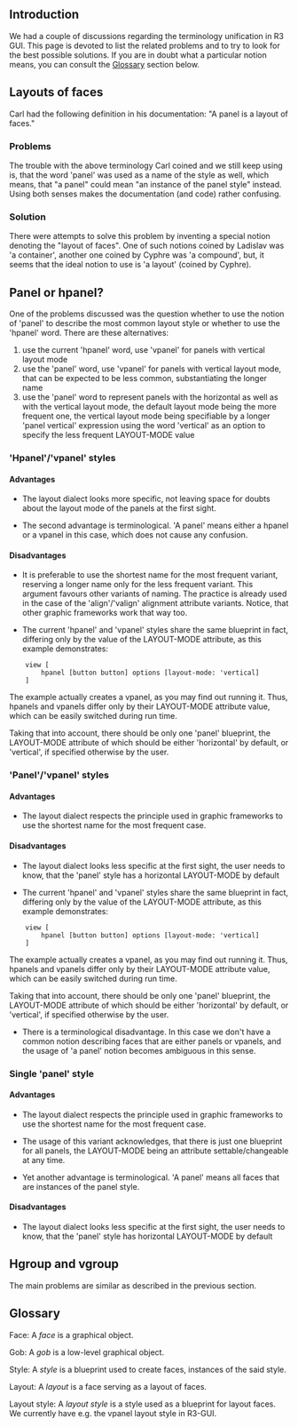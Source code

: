 ==Introduction==

We had a couple of discussions regarding the terminology unification in R3 GUI. This page is devoted to list the related problems and to try to look for the best possible solutions. If you are in doubt what a particular notion means, you can consult the [[#Glossary|Glossary]] section below.

==Layouts of faces==

Carl had the following definition in his documentation: "A panel is a layout of faces."

===Problems===

The trouble with the above terminology Carl coined and we still keep using is, that the word 'panel' was used as a name of the style as well, which means, that "a panel" could mean "an instance of the panel style" instead. Using both senses makes the documentation (and code) rather confusing.

===Solution===

There were attempts to solve this problem by inventing a special notion denoting the "layout of faces". One of such notions coined by Ladislav was 'a container', another one coined by Cyphre was 'a compound', but, it seems that the ideal notion to use is 'a layout' (coined by Cyphre).

==Panel or hpanel?==

One of the problems discussed was the question whether to use the notion of 'panel' to describe the most common layout style or whether to use the 'hpanel' word. There are these alternatives:

# use the current 'hpanel' word, use 'vpanel' for panels with vertical layout mode
# use the 'panel' word, use 'vpanel' for panels with vertical layout mode, that can be expected to be less common, substantiating the longer name
# use the 'panel' word to represent panels with the horizontal as well as with the vertical layout mode, the default layout mode being the more frequent one, the vertical layout mode being specifiable by a longer 'panel vertical' expression using the word 'vertical' as an option to specify the less frequent LAYOUT-MODE value

==='Hpanel'/'vpanel' styles===

====Advantages====

* The layout dialect looks more specific, not leaving space for doubts about the layout mode of the panels at the first sight.

* The second advantage is terminological. 'A panel' means either a hpanel or a vpanel in this case, which does not cause any confusion.

====Disadvantages====

* It is preferable to use the shortest name for the most frequent variant, reserving a longer name only for the less frequent variant. This argument favours other variants of naming. The practice is already used in the case of the 'align'/'valign' alignment attribute variants. Notice, that other graphic frameworks work that way too.

* The current 'hpanel' and 'vpanel' styles share the same blueprint in fact, differing only by the value of the LAYOUT-MODE attribute, as this example demonstrates:

<pre>
    view [
    	hpanel [button button] options [layout-mode: 'vertical]
    ]
</pre>

The example actually creates a vpanel, as you may find out running it. Thus, hpanels and vpanels differ only by their LAYOUT-MODE attribute value, which can be easily switched during run time.

Taking that into account, there should be only one 'panel' blueprint, the LAYOUT-MODE attribute of which should be either 'horizontal' by default, or 'vertical', if specified otherwise by the user.

==='Panel'/'vpanel' styles===

====Advantages====

* The layout dialect respects the principle used in graphic frameworks to use the shortest name for the most frequent case.

====Disadvantages====

* The layout dialect looks less specific at the first sight, the user needs to know, that the 'panel' style has a horizontal LAYOUT-MODE by default

* The current 'hpanel' and 'vpanel' styles share the same blueprint in fact, differing only by the value of the LAYOUT-MODE attribute, as this example demonstrates:

<pre>
    view [
    	hpanel [button button] options [layout-mode: 'vertical]
    ]
</pre>

The example actually creates a vpanel, as you may find out running it. Thus, hpanels and vpanels differ only by their LAYOUT-MODE attribute value, which can be easily switched during run time.

Taking that into account, there should be only one 'panel' blueprint, the LAYOUT-MODE attribute of which should be either 'horizontal' by default, or 'vertical', if specified otherwise by the user.

* There is a terminological disadvantage. In this case we don't have a common notion describing faces that are either panels or vpanels, and the usage of 'a panel' notion becomes ambiguous in this sense.

===Single 'panel' style===

====Advantages====

* The layout dialect respects the principle used in graphic frameworks to use the shortest name for the most frequent case.

* The usage of this variant acknowledges, that there is just one blueprint for all panels, the LAYOUT-MODE being an attribute settable/changeable at any time.

* Yet another advantage is terminological. 'A panel' means all faces that are instances of the panel style.

====Disadvantages====

* The layout dialect looks less specific at the first sight, the user needs to know, that the 'panel' style has horizontal LAYOUT-MODE by default

==Hgroup and vgroup==

The main problems are similar as described in the previous section.

==Glossary==

Face: A ''face'' is a graphical object.

Gob: A ''gob'' is a low-level graphical object.

Style: A ''style'' is a blueprint used to create faces, instances of the said style.

Layout: A ''layout'' is a face serving as a layout of faces.

Layout style: A ''layout style'' is a style used as a blueprint for layout faces. We currently have e.g. the vpanel layout style in R3-GUI.